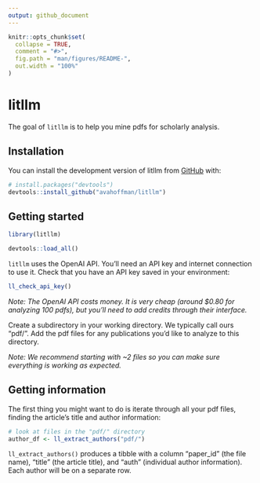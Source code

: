 ```yaml
---
output: github_document
---
```


<!-- README.md is generated from README.Rmd. Please edit that file -->

```r
knitr::opts_chunk$set(
  collapse = TRUE,
  comment = "#>",
  fig.path = "man/figures/README-",
  out.width = "100%"
)
```

# litllm

<!-- badges: start -->

<!-- badges: end -->

The goal of `litllm` is to help you mine pdfs for scholarly analysis.

## Installation

You can install the development version of litllm from [GitHub](https://github.com/) with:

``` r
# install.packages("devtools")
devtools::install_github("avahoffman/litllm")
```

## Getting started

```r
library(litllm)
```

```r
devtools::load_all()
```

`litllm` uses the OpenAI API. You'll need an API key and internet connection to use it. Check that you have an API key saved in your environment:

```r
ll_check_api_key()
```

_Note: The OpenAI API costs money. It is very cheap (around $0.80 for analyzing 100 pdfs), but you'll need to add credits through their interface._

Create a subdirectory in your working directory. We typically call ours "pdf/". Add the pdf files for any publications you'd like to analyze to this directory. 

_Note: We recommend starting with ~2 files so you can make sure everything is working as expected._

## Getting information

The first thing you might want to do is iterate through all your pdf files, finding the article's title and author information:

```r
# look at files in the "pdf/" directory
author_df <- ll_extract_authors("pdf/")
```

`ll_extract_authors()` produces a tibble with a column "paper_id" (the file name), "title" (the article title), and "auth" (individual author information). Each author will be on a separate row.
